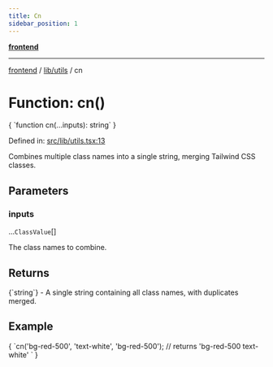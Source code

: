 ```yaml
---
title: Cn
sidebar_position: 1
---
```



[**frontend**](../../..)

***

[frontend](../../..) / [lib/utils](..) / cn

# Function: cn()

<CodeBlock language="ts">
{ `function cn(...inputs): string` }
</CodeBlock>

Defined in: [src/lib/utils.tsx:13](https://github.com/svsticky/CommitteeClash/blob/f974faa16c13593c1cc0eea50bf89b045abdabb5/frontend/src/lib/utils.tsx#L13)

Combines multiple class names into a single string, merging Tailwind CSS classes.

## Parameters

### inputs

...`ClassValue`[]

The class names to combine.

## Returns
<CodeBlock language="ts">
{`string`}
</CodeBlock>
- A single string containing all class names, with duplicates merged.

## Example

<CodeBlock language="ts">
{ `cn('bg-red-500', 'text-white', 'bg-red-500'); // returns 'bg-red-500 text-white'
` }
</CodeBlock>
